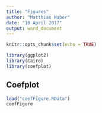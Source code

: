 ```yaml
---
title: "Figures"
author: "Matthias Haber"
date: "10 April 2017"
output: word_document
---
```


```r
knitr::opts_chunk$set(echo = TRUE)
```

```r
library(ggplot2)
library(Cairo)
library(coefplot)
```

## Coefplot

```r
load("coefFigure.RData")
coefFigure
```
